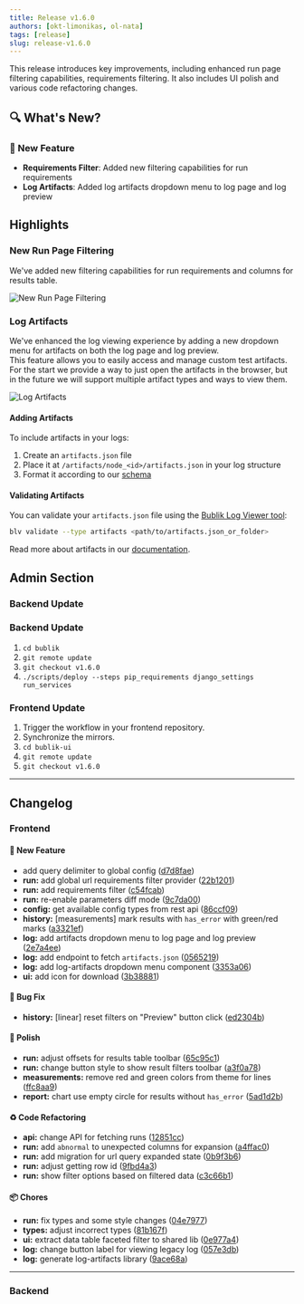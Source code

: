 ```yaml
---
title: Release v1.6.0
authors: [okt-limonikas, ol-nata]
tags: [release]
slug: release-v1.6.0
---
```


This release introduces key improvements, including enhanced run page filtering capabilities, requirements filtering.
It also includes UI polish and various code refactoring changes.

## 🔍 What's New?

### 🚀 New Feature

- **Requirements Filter**: Added new filtering capabilities for run requirements
- **Log Artifacts**: Added log artifacts dropdown menu to log page and log preview

<!--truncate-->

## Highlights

### New Run Page Filtering

We've added new filtering capabilities for run requirements and columns for results table.

![New Run Page Filtering](./img/run-filters.png)

### Log Artifacts

We've enhanced the log viewing experience by adding a new dropdown menu for artifacts on both the log page and log preview. <br />
This feature allows you to easily access and manage custom test artifacts. <br />
For the start we provide a way to just open the artifacts in the browser, but in the future we will support multiple artifact types and ways to view them.

![Log Artifacts](./img/artifacts.png)

#### Adding Artifacts

To include artifacts in your logs:

1. Create an `artifacts.json` file
2. Place it at `/artifacts/node_<id>/artifacts.json` in your log structure
3. Format it according to our [schema](https://github.com/okt-limonikas/bublik-log-viewer/blob/main/internal/command/schemas/artifact.json)

#### Validating Artifacts

You can validate your `artifacts.json` file using the [Bublik Log Viewer tool](https://github.com/okt-limonikas/bublik-log-viewer):

```bash
blv validate --type artifacts <path/to/artifacts.json_or_folder>
```

Read more about artifacts in our [documentation](/publish/artifacts).

## Admin Section

### Backend Update

### Backend Update

1. `cd bublik`
2. `git remote update`
3. `git checkout v1.6.0`
4. `./scripts/deploy --steps pip_requirements django_settings run_services`

### Frontend Update

1. Trigger the workflow in your frontend repository.
2. Synchronize the mirrors.
3. `cd bublik-ui`
4. `git remote update`
5. `git checkout v1.6.0`

---

## Changelog

### Frontend

#### 🚀 New Feature

- add query delimiter to global config ([d7d8fae](https://github.com/ts-factory/bublik-ui/commit/d7d8fae798ce279687f3e83f9c287237aeca3bd9))
- **run:** add global url requirements filter provider ([22b1201](https://github.com/ts-factory/bublik-ui/commit/22b120125d7edab39156cceb18f6f15a9b35aff3))
- **run:** add requirements filter ([c54fcab](https://github.com/ts-factory/bublik-ui/commit/c54fcabe677b98a54b29730c83e0638d91dc451c))
- **run:** re-enable parameters diff mode ([9c7da00](https://github.com/ts-factory/bublik-ui/commit/9c7da003f45cd61ef1ca7204ed024c6813a29f42))
- **config:** get available config types from rest api ([86ccf09](https://github.com/ts-factory/bublik-ui/commit/86ccf095eacfe66c3d55fb42c98bb1af3dca7ac4))
- **history:** [measurements] mark results with `has_error` with green/red marks ([a3321ef](https://github.com/ts-factory/bublik-ui/commit/a3321ef9ed7a16e881d6b1e71b21d27ef9b65ea6))
- **log:** add artifacts dropdown menu to log page and log preview ([2e7a4ee](https://github.com/ts-factory/bublik-ui/commit/2e7a4eeb3b99b429ab1891d38f6a91e4c3edb40c))
- **log:** add endpoint to fetch `artifacts.json` ([0565219](https://github.com/ts-factory/bublik-ui/commit/0565219a8e5f4b3226755196b2d7edfdf830808e))
- **log:** add log-artifacts dropdown menu component ([3353a06](https://github.com/ts-factory/bublik-ui/commit/3353a0683594e6462fef1183bb6ad2621c0c6ade))
- **ui:** add icon for download ([3b38881](https://github.com/ts-factory/bublik-ui/commit/3b38881a10de1a8c29ae2308d9fbe790db76fa4a))

#### 🐛 Bug Fix

- **history:** [linear] reset filters on "Preview" button click ([ed2304b](https://github.com/ts-factory/bublik-ui/commit/ed2304b1a26224b68ee74ed98f351ebb8fa769d4))

#### 💅 Polish

- **run:** adjust offsets for results table toolbar ([65c95c1](https://github.com/ts-factory/bublik-ui/commit/65c95c184cc576261e1ee76bb6f69331ef49908c))
- **run:** change button style to show result filters toolbar ([a3f0a78](https://github.com/ts-factory/bublik-ui/commit/a3f0a78912d02f06b4f424eb2962c42a4fd0fb4a))
- **measurements:** remove red and green colors from theme for lines ([ffc8aa9](https://github.com/ts-factory/bublik-ui/commit/ffc8aa94c2e456632b37513cfc167aac865c535f))
- **report:** chart use empty circle for results without `has_error` ([5ad1d2b](https://github.com/ts-factory/bublik-ui/commit/5ad1d2b191a4069942e31a08c88ae1e925202099))

#### ♻ Code Refactoring

- **api:** change API for fetching runs ([12851cc](https://github.com/ts-factory/bublik-ui/commit/12851cc07cbc5a7a5f59605eff186f8a5909b7ae))
- **run:** add `abnormal` to unexpected columns for expansion ([a4ffac0](https://github.com/ts-factory/bublik-ui/commit/a4ffac048a07cf22aa9da6b09e8d97bcfdebb452))
- **run:** add migration for url query expanded state ([0b9f3b6](https://github.com/ts-factory/bublik-ui/commit/0b9f3b6ff77a1e7442cb9fce415cf8ee47aeb7a4))
- **run:** adjust getting row id ([9fbd4a3](https://github.com/ts-factory/bublik-ui/commit/9fbd4a3f3160e50c8e1ad622183829758dbb9b4d))
- **run:** show filter options based on filtered data ([c3c66b1](https://github.com/ts-factory/bublik-ui/commit/c3c66b11aaea1a164357c8eb17661098a1e336a5))

#### 📦 Chores

- **run:** fix types and some style changes ([04e7977](https://github.com/ts-factory/bublik-ui/commit/04e7977b4cc91afd5935475fefc9d35a4e83f889))
- **types:** adjust incorrect types ([81b167f](https://github.com/ts-factory/bublik-ui/commit/81b167faeb88e2b1efc91b5d8952fdbbb983d807))
- **ui:** extract data table faceted filter to shared lib ([0e977a4](https://github.com/ts-factory/bublik-ui/commit/0e977a482d87bbbb6b56783f24852ae5cfebf887))
- **log:** change button label for viewing legacy log ([057e3db](https://github.com/ts-factory/bublik-ui/commit/057e3dbf890cde3f701979a52053cf621265f7f3))
- **log:** generate log-artifacts library ([9ace68a](https://github.com/ts-factory/bublik-ui/commit/9ace68a2b8ebc4f85c40498123540b9e23d10370))

---

### Backend
